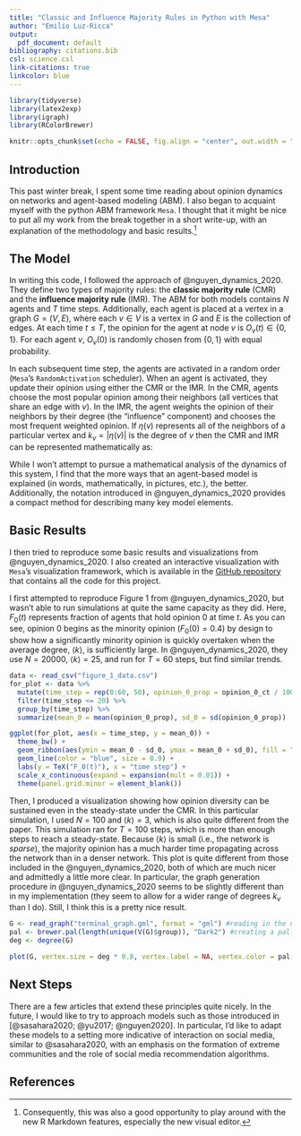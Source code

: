 ```yaml
---
title: "Classic and Influence Majority Rules in Python with Mesa"
author: "Emilio Luz-Ricca"
output:
  pdf_document: default
bibliography: citations.bib
csl: science.csl
link-citations: true
linkcolor: blue
---
```


```r
library(tidyverse)
library(latex2exp)
library(igraph)
library(RColorBrewer)

knitr::opts_chunk$set(echo = FALSE, fig.align = "center", out.width = "70%", message = FALSE, warning = FALSE)
```

## Introduction

This past winter break, I spent some time reading about opinion dynamics on networks and agent-based modeling (ABM). I also began to acquaint myself with the python ABM framework `Mesa`. I thought that it might be nice to put all my work from the break together in a short write-up, with an explanation of the methodology and basic results.[^1]

[^1]: Consequently, this was also a good opportunity to play around with the new R Markdown features, especially the new visual editor.

## The Model

In writing this code, I followed the approach of @nguyen_dynamics_2020. They define two types of majority rules: the **classic majority rule** (CMR) and the **influence majority rule** (IMR). The ABM for both models contains $N$ agents and $T$ time steps. Additionally, each agent is placed at a vertex in a graph $G = (V, E)$, where each $v \in V$ is a vertex in $G$ and $E$ is the collection of edges. At each time $t \le T$, the opinion for the agent at node $v$ is $O_v(t) \in \{0,1\}$. For each agent $v$, $O_v(0)$ is randomly chosen from $\{0,1\}$ with equal probability.

In each subsequent time step, the agents are activated in a random order (`Mesa`'s `RandomActivation` scheduler). When an agent is activated, they update their opinion using either the CMR or the IMR. In the CMR, agents choose the most popular opinion among their neighbors (all vertices that share an edge with $v$). In the IMR, the agent weights the opinion of their neighbors by their degree (the "influence" component) and chooses the most frequent weighted opinion. If $\eta(v)$ represents all of the neighbors of a particular vertex and $k_v = |\eta(v)|$ is the degree of $v$ then the CMR and IMR can be represented mathematically as:

```{=tex}
\begin{align*}
\text{CMR}&: \quad O_v(t+1) = \text{argmax}_{o \in \{0,1\}}|\{u \;|\; O_u(t) = o, \; u \in \eta(v)\}|\\
\text{IMR}&: \quad O_v(t+1) = \text{argmax}_{o \in \{0,1\}}\sum_{w \in \{u \;|\; O_u(t) = o, \; u \in \eta(v)\}}\limits k_w
\end{align*}
```
While I won't attempt to pursue a mathematical analysis of the dynamics of this system, I find that the more ways that an agent-based model is explained (in words, mathematically, in pictures, etc.), the better. Additionally, the notation introduced in @nguyen_dynamics_2020 provides a compact method for describing many key model elements.

## Basic Results

I then tried to reproduce some basic results and visualizations from @nguyen_dynamics_2020. I also created an interactive visualization with `Mesa`'s visualization framework, which is available in the [GitHub repository](https://github.com/emiliolr/abm/tree/master/opinion_dynamics) that contains all the code for this project.

I first attempted to reproduce Figure 1 from @nguyen_dynamics_2020, but wasn't able to run simulations at quite the same capacity as they did. Here, $F_0(t)$ represents fraction of agents that hold opinion $0$ at time $t$. As you can see, opinion $0$ begins as the minority opinion ($F_0(0) = 0.4$) by design to show how a significantly minority opinion is quickly overtaken when the average degree, $\langle k \rangle$, is sufficiently large. In @nguyen_dynamics_2020, they use $N=20000$, $\langle k \rangle = 25$, and run for $T=60$ steps, but find similar trends.

```r
data <- read_csv("figure_1_data.csv")
for_plot <- data %>%
  mutate(time_step = rep(0:60, 50), opinion_0_prop = opinion_0_ct / 1000) %>%
  filter(time_step <= 20) %>%
  group_by(time_step) %>%
  summarize(mean_0 = mean(opinion_0_prop), sd_0 = sd(opinion_0_prop))

ggplot(for_plot, aes(x = time_step, y = mean_0)) +
  theme_bw() +
  geom_ribbon(aes(ymin = mean_0 - sd_0, ymax = mean_0 + sd_0), fill = "grey60", alpha = 0.5) +
  geom_line(color = "blue", size = 0.9) +
  labs(y = TeX("F_0(t)"), x = "time step") +
  scale_x_continuous(expand = expansion(mult = 0.01)) +
  theme(panel.grid.minor = element_blank())
```

Then, I produced a visualization showing how opinion diversity can be sustained even in the steady-state under the CMR. In this particular simulation, I used $N = 100$ and $\langle k \rangle = 3$, which is also quite different from the paper. This simulation ran for $T = 100$ steps, which is more than enough steps to reach a steady-state. Because $\langle k \rangle$ is small (i.e., the network is *sparse*), the majority opinion has a much harder time propagating across the network than in a denser network. This plot is quite different from those included in the @nguyen_dynamics_2020, both of which are much nicer and admittedly a little more clear. In particular, the graph generation procedure in @nguyen_dynamics_2020 seems to be slightly different than in my implementation (they seem to allow for a wider range of degrees $k_v$ than I do). Still, I think this is a pretty nice result.

```r
G <- read_graph("terminal_graph.gml", format = "gml") #reading in the network
pal <- brewer.pal(length(unique(V(G)$group)), "Dark2") #creating a pallette based on group
deg <- degree(G)

plot(G, vertex.size = deg * 0.8, vertex.label = NA, vertex.color = pal[as.numeric(as.factor(vertex_attr(G, "agent")))])
```

## Next Steps

There are a few articles that extend these principles quite nicely. In the future, I would like to try to approach models such as those introduced in [@sasahara2020; @yu2017; @nguyen2020]. In particular, I'd like to adapt these models to a setting more indicative of interaction on social media, similar to @sasahara2020, with an emphasis on the formation of extreme communities and the role of social media recommendation algorithms.

\newpage

## References

<!--This bit is added in at rendering by RMD.-->
